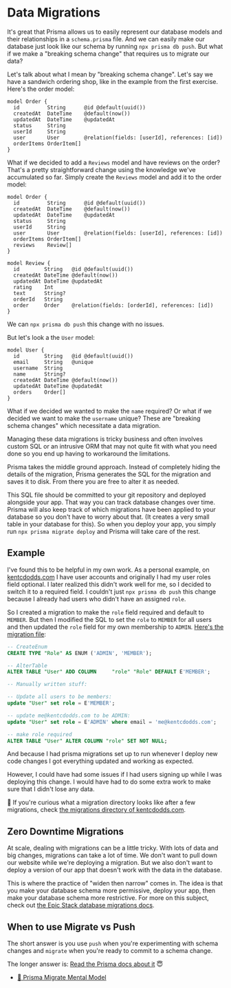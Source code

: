 # Data Migrations

<EpicVideo url="https://www.epicweb.dev/workshops/data-modeling-deep-dive/data-migrations/intro-to-data-migrations" />

It's great that Prisma allows us to easily represent our database models and
their relationships in a `schema.prisma` file. And we can easily make our
database just look like our schema by running `npx prisma db push`. But what
if we make a "breaking schema change" that requires us to migrate our data?

Let's talk about what I mean by "breaking schema change". Let's say we have a
sandwich ordering shop, like in the example from the first exercise. Here's the
order model:

```prisma nocopy
model Order {
  id         String      @id @default(uuid())
  createdAt  DateTime    @default(now())
  updatedAt  DateTime    @updatedAt
  status     String
  userId     String
  user       User        @relation(fields: [userId], references: [id])
  orderItems OrderItem[]
}
```

What if we decided to add a `Reviews` model and have reviews on the order?
That's a pretty straightforward change using the knowledge we've accumulated so
far. Simply create the `Reviews` model and add it to the order model:

```prisma nocopy add=9,12-20
model Order {
  id         String      @id @default(uuid())
  createdAt  DateTime    @default(now())
  updatedAt  DateTime    @updatedAt
  status     String
  userId     String
  user       User        @relation(fields: [userId], references: [id])
  orderItems OrderItem[]
  reviews    Review[]
}

model Review {
  id        String   @id @default(uuid())
  createdAt DateTime @default(now())
  updatedAt DateTime @updatedAt
  rating    Int
  text      String?
  orderId   String
  order     Order    @relation(fields: [orderId], references: [id])
}
```

We can `npx prisma db push` this change with no issues.

But let's look a the `User` model:

```prisma nocopy
model User {
  id        String   @id @default(uuid())
  email     String   @unique
  username  String
  name      String?
  createdAt DateTime @default(now())
  updatedAt DateTime @updatedAt
  orders    Order[]
}
```

What if we decided we wanted to make the `name` required? Or what if we decided
we want to make the `username` unique? These are "breaking schema changes" which
necessitate a data migration.

Managing these data migrations is tricky business and often involves custom SQL
or an intrusive ORM that may not quite fit with what you need done so you end up
having to workaround the limitations.

Prisma takes the middle ground approach. Instead of completely hiding the
details of the migration, Prisma generates the SQL for the migration and saves
it to disk. From there you are free to alter it as needed.

This SQL file should be committed to your git repository and deployed alongside
your app. That way you can track database changes over time. Prisma will also
keep track of which migrations have been applied to your database so you don't
have to worry about that. (It creates a very small table in your database for
this). So when you deploy your app, you simply run `npx prisma migrate deploy`
and Prisma will take care of the rest.

## Example

I've found this to be helpful in my own work. As a personal example, on
[kentcdodds.com](https://kentcdodds.com) I have user accounts and originally I
had my user roles field optional. I later realized this didn't work well for me,
so I decided to switch it to a required field. I couldn't just
`npx prisma db push` this change because I already had users who didn't have an
assigned `role`.

So I created a migration to make the `role` field required and default to
`MEMBER`. But then I modified the SQL to set the `role` to `MEMBER` for all
users and then updated the `role` field for my own membership to `ADMIN`.
[Here's the migration file](https://github.com/kentcdodds/kentcdodds.com/blob/df747c1583000f0f780b21d53efe819c38088893/prisma/migrations/20210608020151_user_roles/migration.sql):

```sql nocopy
-- CreateEnum
CREATE TYPE "Role" AS ENUM ('ADMIN', 'MEMBER');

-- AlterTable
ALTER TABLE "User" ADD COLUMN     "role" "Role" DEFAULT E'MEMBER';

-- Manually written stuff:

-- Update all users to be members:
update "User" set role = E'MEMBER';

-- update me@kentcdodds.com to be ADMIN:
update "User" set role = E'ADMIN' where email = 'me@kentcdodds.com';

-- make role required
ALTER TABLE "User" ALTER COLUMN "role" SET NOT NULL;
```

And because I had prisma migrations set up to run whenever I deploy new code
changes I got everything updated and working as expected.

However, I could have had some issues if I had users signing up while I was
deploying this change. I would have had to do some extra work to make sure that
I didn't lose any data.

🦉 If you're curious what a migration directory looks like after a few
migrations, check
[the migrations directory of kentcdodds.com](https://github.com/kentcdodds/kentcdodds.com/tree/df747c1583000f0f780b21d53efe819c38088893/prisma/migrations).

## Zero Downtime Migrations

At scale, dealing with migrations can be a little tricky. With lots of data and
big changes, migrations can take a lot of time. We don't want to pull down our
website while we're deploying a migration. But we also don't want to deploy a
version of our app that doesn't work with the data in the database.

This is where the practice of "widen then narrow" comes in. The idea is that you
make your database schema more permissive, deploy your app, then make your
database schema more restrictive. For more on this subject, check out
[the Epic Stack database migrations docs](https://github.com/epicweb-dev/epic-stack/blob/main/docs/database-migrations.md).

## When to use Migrate vs Push

The short answer is you use `push` when you're experimenting with schema changes
and `migrate` when you're ready to commit to a schema change.

The longer answer is:
[Read the Prisma docs about it](https://www.prisma.io/docs/concepts/components/prisma-migrate/db-push) 😇

- [📜 Prisma Migrate Mental Model](https://www.prisma.io/docs/concepts/components/prisma-migrate/mental-model)
